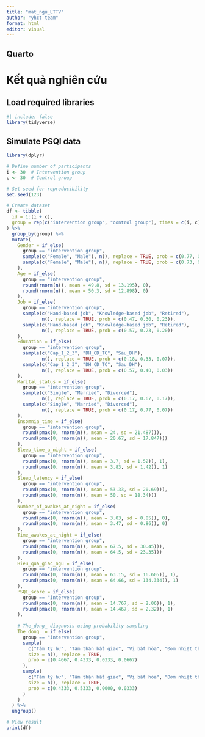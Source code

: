 ```yaml
---
title: "mat_ngu_LTTV"
author: "yhct team"
format: html
editor: visual
---
```


## Quarto
# Kết quả nghiên cứu

## Load required libraries

```r
#| include: false
library(tidyverse)


```

## Simulate PSQI data
```r
library(dplyr)

# Define number of participants
i <- 30  # Intervention group
c <- 30  # Control group

# Set seed for reproducibility
set.seed(123)

# Create dataset
df <- tibble(
  id = 1:(i + c),
  group = rep(c("intervention group", "control group"), times = c(i, c))
) %>%
  group_by(group) %>%
  mutate(
    Gender = if_else( 
      group == "intervention group",
      sample(c("Female", "Male"), n(), replace = TRUE, prob = c(0.77, 0.23)),
      sample(c("Female", "Male"), n(), replace = TRUE, prob = c(0.73, 0.27))
    ),
    Age = if_else( 
      group == "intervention group",
      round(rnorm(n(), mean = 49.8, sd = 13.195), 0),
      round(rnorm(n(), mean = 50.3, sd = 12.898), 0)
    ),
    Job = if_else( 
      group == "intervention group",
      sample(c("Hand-based job", "Knowledge-based job", "Retired"),
             n(), replace = TRUE, prob = c(0.47, 0.30, 0.23)),
      sample(c("Hand-based job", "Knowledge-based job", "Retired"),
             n(), replace = TRUE, prob = c(0.57, 0.23, 0.20))
    ),
    Education = if_else( 
      group == "intervention group",
      sample(c("Cap_1_2_3", "DH_CD_TC", "Sau_DH"),
             n(), replace = TRUE, prob = c(0.18, 0.33, 0.07)),
      sample(c("Cap_1_2_3", "DH_CD_TC", "Sau_DH"),
             n(), replace = TRUE, prob = c(0.57, 0.40, 0.03))
    ),
    Marital_status = if_else( 
      group == "intervention group",
      sample(c("Single", "Married", "Divorced"),
             n(), replace = TRUE, prob = c(0.17, 0.67, 0.17)),
      sample(c("Single", "Married", "Divorced"),
             n(), replace = TRUE, prob = c(0.17, 0.77, 0.07))
    ),
    Insomnia_time = if_else( 
      group == "intervention group",
      round(pmax(0, rnorm(n(), mean = 24, sd = 21.487))),
      round(pmax(0, rnorm(n(), mean = 20.67, sd = 17.847)))
    ),
    Sleep_time_a_night = if_else(
      group == "intervention group",
      round(pmax(0, rnorm(n(), mean = 3.7, sd = 1.52)), 1),
      round(pmax(0, rnorm(n(), mean = 3.83, sd = 1.42)), 1)
    ),
    Sleep_latency = if_else(
      group == "intervention group",
      round(pmax(0, rnorm(n(), mean = 53.33, sd = 20.69))),
      round(pmax(0, rnorm(n(), mean = 50, sd = 18.34)))
    ),
    Number_of_awakes_at_night = if_else(
      group == "intervention group",
      round(pmax(0, rnorm(n(), mean = 3.03, sd = 0.85)), 0),
      round(pmax(0, rnorm(n(), mean = 3.47, sd = 0.86)), 0)
    ),
    Time_awakes_at_night = if_else(
      group == "intervention group",
      round(pmax(0, rnorm(n(), mean = 67.5, sd = 30.45))),
      round(pmax(0, rnorm(n(), mean = 64.5, sd = 23.35)))
    ),
    Hieu_qua_giac_ngu = if_else(
      group == "intervention group",
      round(pmax(0, rnorm(n(), mean = 63.15, sd = 16.605)), 1),
      round(pmax(0, rnorm(n(), mean = 64.66, sd = 134.334)), 1)
    ),
    PSQI_score = if_else(
      group == "intervention group",
      round(pmax(0, rnorm(n(), mean = 14.767, sd = 2.06)), 1),
      round(pmax(0, rnorm(n(), mean = 14.467, sd = 2.32)), 1)
    ),
    
    # The_dong_ diagnosis using probability sampling
    The_dong_ = if_else(
      group == "intervention group",
      sample(
        c("Tâm tỳ hư", "Tâm thận bất giao", "Vị bất hòa", "Đờm nhiệt thịnh"),
        size = n(), replace = TRUE,
        prob = c(0.4667, 0.4333, 0.0333, 0.0667)
      ),
      sample(
        c("Tâm tỳ hư", "Tâm thận bất giao", "Vị bất hòa", "Đờm nhiệt thịnh"),
        size = n(), replace = TRUE,
        prob = c(0.4333, 0.5333, 0.0000, 0.0333)
      )
    )
  ) %>%
  ungroup()

# View result
print(df)

```


